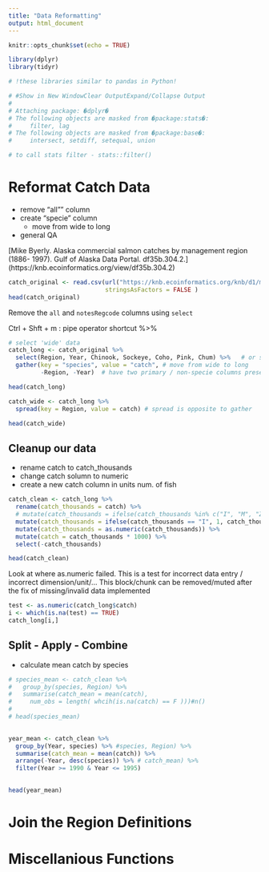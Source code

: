 ```yaml
---
title: "Data Reformatting"
output: html_document
---
```


```r
knitr::opts_chunk$set(echo = TRUE)
```

```r
library(dplyr)
library(tidyr)

# !these libraries similar to pandas in Python!

# #Show in New WindowClear OutputExpand/Collapse Output
# 
# Attaching package: �dplyr�
# The following objects are masked from �package:stats�:
#     filter, lag
# The following objects are masked from �package:base�:
#     intersect, setdiff, setequal, union

# to call stats filter - stats::filter()
```

# Reformat Catch Data

* remove "all"" column
* create "specie" column
    - move from wide to long
* general QA

[Mike Byerly. Alaska commercial salmon catches by management region (1886- 1997). Gulf of Alaska Data Portal. df35b.304.2.] (https://knb.ecoinformatics.org/view/df35b.304.2)


```r
catch_original <- read.csv(url("https://knb.ecoinformatics.org/knb/d1/mn/v2/object/df35b.302.1", method = "libcurl"),
                           stringsAsFactors = FALSE )
head(catch_original)
```

Remove the `all` and `notesRegcode` columns using `select`

Ctrl + Shft + m : pipe operator shortcut %>%

```r
# select 'wide' data
catch_long <- catch_original %>% 
  select(Region, Year, Chinook, Sockeye, Coho, Pink, Chum) %>%   # or select(-All, -notesRegCode) select columns we want
  gather(key = "species", value = "catch", # move from wide to long
         -Region, -Year)  # have two primary / non-specie columns present in new table

head(catch_long)
```


```r
catch_wide <- catch_long %>% 
  spread(key = Region, value = catch) # spread is opposite to gather

head(catch_wide)

```

## Cleanup our data

* rename catch to catch_thousands
* change catch solumn to numeric
* create a new catch column in units num. of fish 
 
```r
catch_clean <- catch_long %>% 
  rename(catch_thousands = catch) %>% 
  # mutate(catch_thousands = ifelse(catch_thousands %in% c("I", "M", "Z"), 1, catch_thousands)) %>%  # this is for more than 1 error
  mutate(catch_thousands = ifelse(catch_thousands == "I", 1, catch_thousands)) %>% 
  mutate(catch_thousands = as.numeric(catch_thousands)) %>% 
  mutate(catch = catch_thousands * 1000) %>% 
  select(-catch_thousands)

head(catch_clean)
```

Look at where as.numeric failed. This is a test for incorrect data entry / incorrect dimension/unit/... 
This block/chunk can be removed/muted after the fix of missing/invalid data implemented 

```r
test <- as.numeric(catch_long$catch)
i <- which(is.na(test) == TRUE)
catch_long[i,]
```

## Split - Apply - Combine

* calculate mean catch by species

```r
# species_mean <- catch_clean %>% 
#   group_by(species, Region) %>% 
#   summarise(catch_mean = mean(catch),
#     num_obs = length( whcih(is.na(catch) == F )))#n()
# 
# head(species_mean)
  

year_mean <- catch_clean %>% 
  group_by(Year, species) %>% #species, Region) %>% 
  summarise(catch_mean = mean(catch)) %>% 
  arrange(-Year, desc(species)) %>% # catch_mean) %>% 
  filter(Year >= 1990 & Year <= 1995) 
  

head(year_mean)
```






# Join the Region Definitions

# Miscellanious Functions

